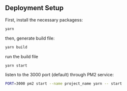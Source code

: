 ## Deployment Setup

First, install the necessary packagess:

```bash
yarn
```
then, generate build file:

```bash
yarn build
```

run the build file

```bash
yarn start
```

listen to the 3000 port (default) through PM2 service:

```bash
PORT=3000 pm2 start --name project_name yarn -- start
